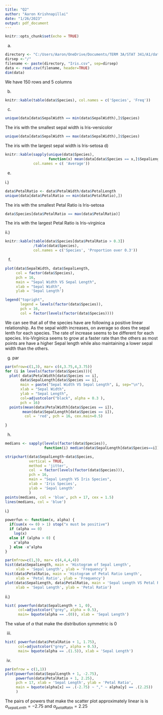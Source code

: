---
title: "Q2"
author: "Aaron Krishnapillai"
date: "1/26/2023"
output: pdf_document
---

```{r setup, include=FALSE}
knitr::opts_chunk$set(echo = TRUE)
```

a)

```{r cars}
directory <- "C:/Users/Aaron/OneDrive/Documents/TERM 3A/STAT 341/A1/data"
dirsep <-"/"
filename <- paste(directory, "Iris.csv", sep=dirsep)
data <- read.csv(filename, header=TRUE)
dim(data)
```
We have 150 rows and 5 columns
\newpage

b)
```{r}
knitr::kable(table(data$Species), col.names = c('Species', 'Freq'))
```
\newpage
c)
```{r}
unique(data[data$SepalWidth == min(data$SepalWidth),]$Species)
```
The iris with the smallest sepal width is Iris-versicolor
```{r}
unique(data[data$SepalWidth == max(data$SepalWidth),]$Species)
```
The iris with the largest sepal width is Iris-setosa
\newpage
d)

```{r}
knitr::kable(sapply(unique(data$Species), 
                    function(x) mean(data[data$Species == x,]$SepalLength)), 
             col.names = c( 'Average'))
```

\newpage

e)

i.)
```{r}
data$PetalRatio <- data$PetalWidth/data$PetalLength
unique(data[data$PetalRatio == min(data$PetalRatio),])
```
The iris with the smallest Petal Ratio is Iris-setosa
```{r}
data$Species[data$PetalRatio == max(data$PetalRatio)]
```
The iris with the largest Petal Ratio is Iris-virginica

ii.)
```{r}
knitr::kable(table(data$Species[data$PetalRatio > 0.3])
             /table(data$Species), 
             col.names = c('Species', 'Proportion over 0.3'))
```

\newpage
f)

```{r}
plot(data$SepalWidth, data$SepalLength, 
     col = factor(data$Species), 
     pch = 16,
     main = "Sepal Width VS Sepal Length",
     xlab = "Sepal Width",
     ylab = 'Sepal Length')

legend("topright",
       legend = levels(factor(data$Species)),
       pch = 16,
       col = factor(levels(factor(data$Species))))
```
We can see that all of the species have are following a positive linear relationship. As the sepal width increases, on average so does the sepal lenth for each species. The rate of increase seems to be different for each species. Iris-Virginica seems to grow at a faster rate than the others as most points are have a higher Sepal length while also maintaining a lower sepal width than the others. 

\newpage
g)
par
```{r,fig.height= 3}
par(mfrow=c(1,3), mar= c(4,3.75,4,3.75))
for (i in levels(factor(data$Species))){
  plot( data$PetalWidth[data$Species == i],
       data$SepalLength[data$Species == i],
       main = paste("Sepal Width VS Sepal Length", i, sep="\n"),
       xlab = "Sepal Width",
       ylab = "Sepal Length",
       col=adjustcolor("black", alpha = 0.3 ),
       pch = 16)
  points(mean(data$PetalWidth[data$Species == i]),
        mean(data$SepalLength[data$Species == i]), 
         col = 'red', pch = 16, cex.main=0.5)
  
}

```

\newpage
h)

```{r}
medians <- sapply(levels(factor(data$Species)), 
                  function(i) median(data$SepalLength[data$Species==i]))

stripchart(data$SepalLength~data$Species, 
           vertical = TRUE, 
           method = 'jitter', 
           col  = factor(levels(factor(data$Species))), 
           pch = 16, 
           main = "Sepal Length VS Iris Species",
           xlab = 'Iris Species', 
           ylab = 'Sepal Length'
           )
points(medians, col = 'blue', pch = 17, cex = 1.5)
lines(medians, col = 'blue')
```

\newpage
i.)

```{r, fig.height= 3}
powerfun <- function(x, alpha) {
  if(sum(x <= 0) > 1) stop("x must be positive")
  if (alpha == 0)
    log(x)
  else if (alpha > 0) {
    x^alpha
  } else -x^alpha
}

par(mfrow=c(1,3), mar= c(4,4,4,4))
hist(data$SepalLength, main = 'Histogram of Sepal Length', 
     xlab = 'Sepal Length', ylab = 'Frequency')
hist(data$PetalRatio, main = 'Histogram of Petal Ratio Length', 
     xlab = 'Petal Ratio', ylab = 'Frequency')
plot(data$SepalLength, data$PetalRatio, main = 'Sepal Length VS Petal Ratio', 
     xlab = 'Sepal Length', ylab = 'Petal Ratio')
```

ii.) 


```{r}


hist( powerfun(data$SepalLength + 1, 0), 
      col=adjustcolor("grey", alpha = 0.5), 
      main= bquote(alpha == .(0)), xlab = 'Sepal Length')

```
The value of $\alpha$ that make the distribution symmetric is 0 

iii)
```{r}

hist( powerfun(data$PetalRatio + 1, 1.75), 
      col=adjustcolor("grey", alpha = 0.5),
      main= bquote(alpha == .(1.5)), xlab = 'Sepal Length')

```

iv)
```{r}
par(mfrow = c(1,1))
plot(powerfun(data$SepalLength + 1, -2.75),
     powerfun(data$PetalRatio + 1, 2.25),
     pch = 17, xlab = 'Sepal Length', ylab = 'Petal Ratio', 
     main = bquote(alpha[x] == .(-2.75) ~ "," ~ alpha[y] == .(2.25))
     )
```

The pairs of powers that make the scatter plot approximately linear is is $\alpha_{sepalLenth} = -2.75$ and $\alpha_{petalRatin} = 2.25$  

